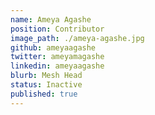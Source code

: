 ---
name: Ameya Agashe
position: Contributor
image_path: ./ameya-agashe.jpg
github: ameyaagashe
twitter: ameyamagashe
linkedin: ameyaagashe
blurb: Mesh Head
status: Inactive
published: true
---
